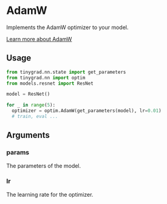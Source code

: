 # AdamW

Implements the AdamW optimizer to your model.

[Learn more about AdamW](https://towardsdatascience.com/why-adamw-matters-736223f31b5d?gi=40688c454bc3)

## Usage
```python copy
from tinygrad.nn.state import get_parameters
from tinygrad.nn import optim
from models.resnet import ResNet

model = ResNet()

for _ in range(5):
  optimizer = optim.AdamW(get_parameters(model), lr=0.01)
  # train, eval ...
```


## Arguments 

### params

The parameters of the model.

### lr

The learning rate for the optimizer.